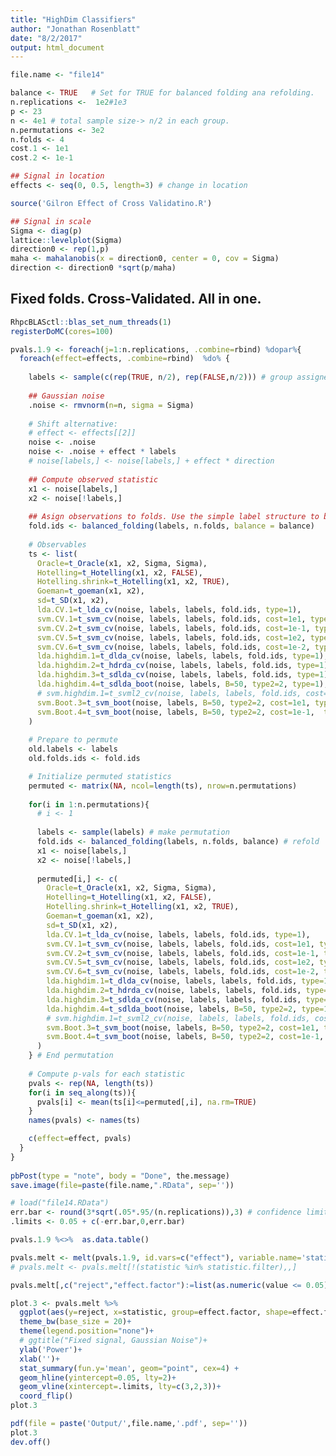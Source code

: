 ```yaml
---
title: "HighDim Classifiers"
author: "Jonathan Rosenblatt"
date: "8/2/2017"
output: html_document
---
```




```r
file.name <- "file14"

balance <- TRUE   # Set for TRUE for balanced folding ana refolding.
n.replications <-  1e2#1e3
p <- 23
n <- 4e1 # total sample size-> n/2 in each group.
n.permutations <- 3e2
n.folds <- 4
cost.1 <- 1e1
cost.2 <- 1e-1

## Signal in location
effects <- seq(0, 0.5, length=3) # change in location

source('Gilron Effect of Cross Validatino.R')

## Signal in scale
Sigma <- diag(p)
lattice::levelplot(Sigma)
direction0 <- rep(1,p)
maha <- mahalanobis(x = direction0, center = 0, cov = Sigma)
direction <- direction0 *sqrt(p/maha)
```


## Fixed folds. Cross-Validated. All in one.
```r
RhpcBLASctl::blas_set_num_threads(1)
registerDoMC(cores=100)
```


```r
pvals.1.9 <- foreach(j=1:n.replications, .combine=rbind) %dopar%{
  foreach(effect=effects, .combine=rbind)  %do% {
    
    labels <- sample(c(rep(TRUE, n/2), rep(FALSE,n/2))) # group assignemt labels
    
    ## Gaussian noise
    .noise <- rmvnorm(n=n, sigma = Sigma)
    
    # Shift alternative:
    # effect <- effects[[2]]
    noise <- .noise
    noise <- .noise + effect * labels
    # noise[labels,] <- noise[labels,] + effect * direction
    
    ## Compute observed statistic
    x1 <- noise[labels,]
    x2 <- noise[!labels,]
    
    ## Asign observations to folds. Use the simple label structure to balance folds.
    fold.ids <- balanced_folding(labels, n.folds, balance = balance)
    
    # Observables 
    ts <- list(
      Oracle=t_Oracle(x1, x2, Sigma, Sigma),
      Hotelling=t_Hotelling(x1, x2, FALSE),
      Hotelling.shrink=t_Hotelling(x1, x2, TRUE),
      Goeman=t_goeman(x1, x2),
      sd=t_SD(x1, x2),
      lda.CV.1=t_lda_cv(noise, labels, labels, fold.ids, type=1),
      svm.CV.1=t_svm_cv(noise, labels, labels, fold.ids, cost=1e1, type=1),
      svm.CV.2=t_svm_cv(noise, labels, labels, fold.ids, cost=1e-1, type=1),
      svm.CV.5=t_svm_cv(noise, labels, labels, fold.ids, cost=1e2, type=1),
      svm.CV.6=t_svm_cv(noise, labels, labels, fold.ids, cost=1e-2, type=1),
      lda.highdim.1=t_dlda_cv(noise, labels, labels, fold.ids, type=1),
      lda.highdim.2=t_hdrda_cv(noise, labels, labels, fold.ids, type=1),
      lda.highdim.3=t_sdlda_cv(noise, labels, labels, fold.ids, type=1),
      lda.highdim.4=t_sdlda_boot(noise, labels, B=50, type2=2, type=1),
      # svm.highdim.1=t_svml2_cv(noise, labels, labels, fold.ids, cost=1e-1, type=1),
      svm.Boot.3=t_svm_boot(noise, labels, B=50, type2=2, cost=1e1, type=1),
      svm.Boot.4=t_svm_boot(noise, labels, B=50, type2=2, cost=1e-1,  type=1)
    )
    
    # Prepare to permute
    old.labels <- labels
    old.folds.ids <- fold.ids

    # Initialize permuted statistics
    permuted <- matrix(NA, ncol=length(ts), nrow=n.permutations)
    
    for(i in 1:n.permutations){
      # i <- 1
      
      labels <- sample(labels) # make permutation
      fold.ids <- balanced_folding(labels, n.folds, balance) # refold
      x1 <- noise[labels,]
      x2 <- noise[!labels,]
      
      permuted[i,] <- c(
        Oracle=t_Oracle(x1, x2, Sigma, Sigma),
        Hotelling=t_Hotelling(x1, x2, FALSE),
        Hotelling.shrink=t_Hotelling(x1, x2, TRUE),
        Goeman=t_goeman(x1, x2),
        sd=t_SD(x1, x2),
        lda.CV.1=t_lda_cv(noise, labels, labels, fold.ids, type=1),
        svm.CV.1=t_svm_cv(noise, labels, labels, fold.ids, cost=1e1, type=1),
        svm.CV.2=t_svm_cv(noise, labels, labels, fold.ids, cost=1e-1, type=1),
        svm.CV.5=t_svm_cv(noise, labels, labels, fold.ids, cost=1e2, type=1),
        svm.CV.6=t_svm_cv(noise, labels, labels, fold.ids, cost=1e-2, type=1),
        lda.highdim.1=t_dlda_cv(noise, labels, labels, fold.ids, type=1),
        lda.highdim.2=t_hdrda_cv(noise, labels, labels, fold.ids, type=1),
        lda.highdim.3=t_sdlda_cv(noise, labels, labels, fold.ids, type=1),
        lda.highdim.4=t_sdlda_boot(noise, labels, B=50, type2=2, type=1),
        # svm.highdim.1=t_svml2_cv(noise, labels, labels, fold.ids, cost=1e-1, type=1),
        svm.Boot.3=t_svm_boot(noise, labels, B=50, type2=2, cost=1e1, type=1),
        svm.Boot.4=t_svm_boot(noise, labels, B=50, type2=2, cost=1e-1,  type=1)
      )
    } # End permutation
    
    # Compute p-vals for each statistic
    pvals <- rep(NA, length(ts))
    for(i in seq_along(ts)){
      pvals[i] <- mean(ts[i]<=permuted[,i], na.rm=TRUE)
    }
    names(pvals) <- names(ts)

    c(effect=effect, pvals) 
  }
} 
  
pbPost(type = "note", body = "Done", the.message)
save.image(file=paste(file.name,".RData", sep=''))
```



```r
# load("file14.RData")
err.bar <- round(3*sqrt(.05*.95/(n.replications)),3) # confidence limits of p-value
.limits <- 0.05 + c(-err.bar,0,err.bar)

pvals.1.9 %<>%  as.data.table()

pvals.melt <- melt(pvals.1.9, id.vars=c("effect"), variable.name='statistic') 
# pvals.melt <- pvals.melt[!(statistic %in% statistic.filter),,]

pvals.melt[,c("reject","effect.factor"):=list(as.numeric(value <= 0.05), as.factor(effect)),] 
```


```r
plot.3 <- pvals.melt %>% 
  ggplot(aes(y=reject, x=statistic, group=effect.factor, shape=effect.factor, color=effect.factor)) +
  theme_bw(base_size = 20)+
  theme(legend.position="none")+
  # ggtitle("Fixed signal, Gaussian Noise")+
  ylab('Power')+
  xlab('')+
  stat_summary(fun.y='mean', geom="point", cex=4) +
  geom_hline(yintercept=0.05, lty=2)+
  geom_vline(xintercept=.limits, lty=c(3,2,3))+
  coord_flip()
plot.3

pdf(file = paste('Output/',file.name,'.pdf', sep=''))
plot.3
dev.off()
```



